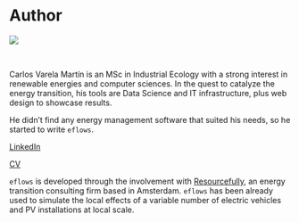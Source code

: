 # Author

<div class="row">
  <div class="col-sm-4">
  
  <img src="../../www/images/author/carlos.png">
  
  </div>
  <div class="col-sm-8">
  
  <br>
  
  <p>
  Carlos Varela Martín is an MSc in Industrial Ecology with a strong interest in renewable energies and computer sciences. In the quest to catalyze the energy transition, his tools are Data Science and IT infrastructure, plus web design to showcase results. 
  </p>
  <p>
  He didn't find any energy management software that suited his needs, so he started to write <code>eflows</code>. 
  </p>
  <p>
  <a href="https://www.linkedin.com/in/carlosvarelamartin/" target="_blank">LinkedIn</a>
  </p>
  <p>
  <a href="CV6.pdf" target="_blank">CV</a>
  </p>
  </div>
</div>

`eflows` is developed through the involvement with <a href="https://resourcefully.nl/" target="_blank">Resourcefully</a>, an energy transition consulting firm based in Amsterdam. `eflows` has been already used to simulate the local effects of a variable number of electric vehicles and PV installations at local scale.

